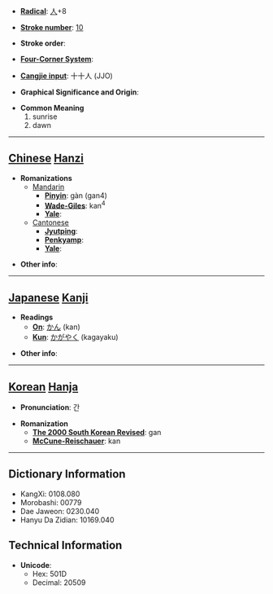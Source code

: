 * '''[[Wiktionary:Chinese radical index| Radical]]''': [[Wiktionary:Chinese radical index 人|人]]+8

* '''[[Wiktionary:Chinese total strokes index|Stroke number]]''': [[Wiktionary:Chinese total strokes index 10|10]]

* '''Stroke order''': 

* '''[[Wiktionary:Chinese four corner index|Four-Corner System]]''': 

* '''[[Wiktionary:Chinese Cangjie index|Cangjie input]]''': 十十人 (JJO)

* '''Graphical Significance and Origin''': 

* '''Common Meaning'''
*#sunrise
*# dawn


----

== [[Chinese]] [[Hanzi]] ==

* '''Romanizations'''
** [[Mandarin]]
*** '''[[Pinyin]]''': gàn (gan4)
*** '''[[Wade-Giles]]''': kan<sup>4</sup>
*** '''[[Yale]]''': 
**[[Cantonese]]
***'''[[Jyutping]]''':
***'''[[Penkyamp]]''': 
***'''[[Yale]]''': 

* '''Other info''': 

----

== [[Japanese]] [[Kanji]] ==

* '''Readings'''
** '''[[On]]''': [[かん]] (kan)
** '''[[Kun]]''': [[かがやく]] (kagayaku)

* '''Other info''':  

----

== [[Korean]] [[Hanja]] ==

* '''Pronunciation''': 간

* '''Romanization'''
** '''[[The 2000 South Korean Revised Romanization|The 2000 South Korean Revised]]''': gan
** '''[[McCune-Reischauer]]''': kan

----

== Dictionary Information ==

* KangXi: 0108.080
* Morobashi: 00779
* Dae Jaweon: 0230.040
* Hanyu Da Zidian: 10169.040

== Technical Information ==

* '''Unicode''':
** Hex: 501D
** Decimal: 20509